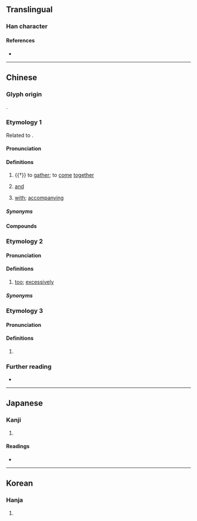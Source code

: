 {{character info}}
==Translingual==

===Han character===
{{Han char|rn=9|rad=人|as=06|sn=8|four=28261|canj=OOMR|ids=⿰亻合}}

====References====
* {{Han ref|kx=0100.120|dkj=00551|dj=0212.070|hdz=10150.040|uh=4F6E|ud=20334|bh=CBCC|bd=52172}}

----

==Chinese==

===Glyph origin===
{{Han etym}}
{{Han compound|人|合|ls=psc|c1=s|c2=p|t1=person}}.

===Etymology 1===
{{zh-forms}}
Related to {{och-l|合}}.

{{etystub|zh}}

====Pronunciation====
{{zh-pron
|m=gé
|c=gap3,gaap3,daap6
|h=pfs=
|md=
|mn=kap/kah
|mn_note=kap - literary; kah - vernacular
|mn-t=gah4
|w=
|mc=1+2
|oc=1+2
|cat=v,mn:conj,mn-t:conj,mn:prep,mn-t:prep
}}
{{attn|nan|ha̍h?}}

====Definitions====
{{zh-hanzi}}

# {{†}} to [[gather]]; to [[come]] [[together]]
# {{lb|zh|Hokkien|Teochew}} [[and]]
#: {{zh-alt-inline|合|甲|及|與}}
# {{lb|zh|Hokkien|Teochew}} [[with]]; [[accompanying]]
#: {{zh-alt-inline|合|甲|及|與}}

=====Synonyms=====
{{zh-dial|和}}

====Compounds====
{{zh-der|佮意:kah-ì|佮喙:kah-chhùi|佮股:kap-kó͘|相佮:saⁿ-kap}}

===Etymology 2===
{{zh-forms|alt=𠹛,咔,卡}}
{{rfe|zh|related to Min Dong 恰 (kák), Hokkien khah?}}

====Pronunciation====
{{zh-pron
|mn=sg:khah
|mn-t=kah4
|cat=adv
}}

====Definitions====
{{zh-hanzi}}

# {{lb|zh|Teochew|Singapore|_|Hokkien}} [[too]]; [[excessively]]
#: {{zh-x|莫 耍 佮 濟 電腦 呀！|tr={{rftranslit|zhx-teo}}|Don't play on the computer '''too''' much!|MN-T}}

=====Synonyms=====
{{zh-dial|太}}

===Etymology 3===
{{zh-forms}}

====Pronunciation====
{{zh-pron
|m=è
|mc=3
|oc=3
|cat=pn
}}

====Definitions====
{{zh-hanzi}}

# {{surname|zh}}

===Further reading===
* {{thcwd|3539}}

----

==Japanese==

===Kanji===
{{ja-kanji|grade=|rs=人06}}

# {{rfdef|ja|sort=人06}}

====Readings====
* {{ja-readings|on=こう|kun=あ-わせる}}

----

==Korean==

===Hanja===
{{ko-hanja|hangeul=합|eumhun=|rv=hap|mr=hap|y=hap}}

# {{rfdef|ko|sort=人06}}